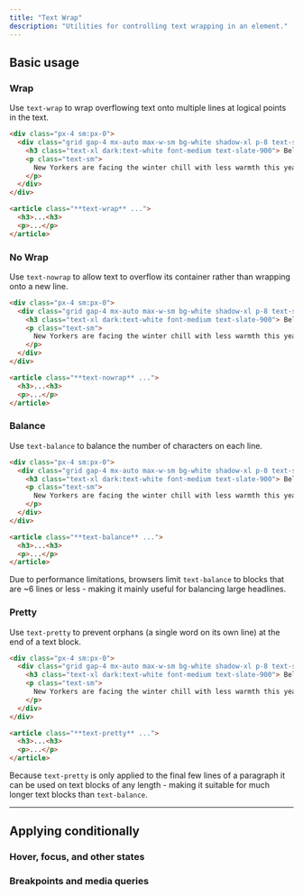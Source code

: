 ```yaml
---
title: "Text Wrap"
description: "Utilities for controlling text wrapping in an element."
---
```




## Basic usage

### Wrap

Use `text-wrap` to wrap overflowing text onto multiple lines at logical points in the text.

```html {{ example: { p: 'none' } }}
<div class="px-4 sm:px-0">
  <div class="grid gap-4 mx-auto max-w-sm bg-white shadow-xl p-8 text-slate-700  leading-6  dark:bg-slate-800 dark:text-slate-400 text-wrap">
    <h3 class="text-xl dark:text-white font-medium text-slate-900"> Beloved Manhattan Soup Stand Closes<h3>
    <p class="text-sm">
      New Yorkers are facing the winter chill with less warmth this year as the city's most revered soup stand unexpectedly shutters, following a series of events that have left the community puzzled.
    </p>
  </div>
</div>
```

```html
<article class="**text-wrap** ...">
  <h3>...<h3>
  <p>...</p>
</article>
```

### No Wrap

Use `text-nowrap` to allow text to overflow its container rather than wrapping onto a new line.

```html {{ example: { p: 'none' } }}
<div class="px-4 sm:px-0">
  <div class="grid gap-4 mx-auto max-w-sm bg-white shadow-xl p-8 text-slate-700  leading-6  dark:bg-slate-800 dark:text-slate-400 text-nowrap">
    <h3 class="text-xl dark:text-white font-medium text-slate-900"> Beloved Manhattan Soup Stand Closes<h3>
    <p class="text-sm">
      New Yorkers are facing the winter chill with less warmth this year as the city's most revered soup stand unexpectedly shutters, following a series of events that have left the community puzzled.
    </p>
  </div>
</div>
```

```html
<article class="**text-nowrap** ...">
  <h3>...<h3>
  <p>...</p>
</article>
```

### Balance

Use `text-balance` to balance the number of characters on each line. 

```html {{ example: { p: 'none' } }}
<div class="px-4 sm:px-0">
  <div class="grid gap-4 mx-auto max-w-sm bg-white shadow-xl p-8 text-slate-700  leading-6  dark:bg-slate-800 dark:text-slate-400 text-balance">
    <h3 class="text-xl dark:text-white font-medium text-slate-900"> Beloved Manhattan Soup Stand Closes<h3>
    <p class="text-sm">
      New Yorkers are facing the winter chill with less warmth this year as the city's most revered soup stand unexpectedly shutters, following a series of events that have left the community puzzled.
    </p>
  </div>
</div>
```

```html
<article class="**text-balance** ...">
  <h3>...<h3>
  <p>...</p>
</article>
```

Due to performance limitations, browsers limit `text-balance` to blocks that are ~6 lines or less - making it mainly useful for balancing large headlines. 

### Pretty

Use `text-pretty` to prevent orphans (a single word on its own line) at the end of a text block.

```html {{ example: { p: 'none' } }}
<div class="px-4 sm:px-0">
  <div class="grid gap-4 mx-auto max-w-sm bg-white shadow-xl p-8 text-slate-700  leading-6  dark:bg-slate-800 dark:text-slate-400 text-pretty">
    <h3 class="text-xl dark:text-white font-medium text-slate-900"> Beloved Manhattan Soup Stand Closes<h3>
    <p class="text-sm">
      New Yorkers are facing the winter chill with less warmth this year as the city's most revered soup stand unexpectedly shutters, following a series of events that have left the community puzzled.
    </p>
  </div>
</div>
```

```html
<article class="**text-pretty** ...">
  <h3>...<h3>
  <p>...</p>
</article>
```

Because `text-pretty` is only applied to the final few lines of a paragraph it can be used on text blocks of any length - making it suitable for much longer text blocks than `text-balance`.

---

## <Heading ignore>Applying conditionally</Heading>

### <Heading ignore>Hover, focus, and other states</Heading>

<HoverFocusAndOtherStates defaultClass="text-wrap" featuredClass="text-balance" element="h1" />

### <Heading ignore>Breakpoints and media queries</Heading>

<BreakpointsAndMediaQueries defaultClass="text-wrap" featuredClass="text-balance" element="h1" />
